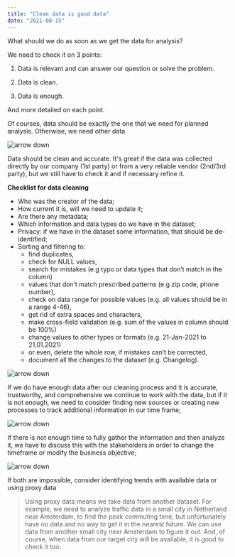 ```yaml
---
title: "Clean data is good data"
date: "2021-08-15"
---
```


What should we do as soon as we get the data for analysis?

We need to check it on 3 points:

1. Data is relevant and can answer our question or solve the problem.

2. Data is clean.

3. Data is enough.


And more detailed on each point.

Of courses, data should be exactly the one that we need for planned analysis. Otherwise, we need other data.

![arrow down](./imgs/green_arrow_down.png)

Data should be clean and accurate. It's great if the data was collected directly by our company (1st party) or from a very reliable vendor (2nd/3rd party), but we still have to check it and if necessary refine it.

**Checklist for data cleaning**

-   Who was the creator of the data;
-  How current it is, will we need to update it;
-   Are there any metadata;
-   Which information and data types do we have in the dataset;
-   Privacy: if we have in the dataset some information, that should be de-identified;
-   Sorting and filtering to:
	-   find duplicates,
	-   check for NULL values,
	-   search for mistakes (e.g typo or data types that don’t match in the column)
	-   values that don’t match prescribed patterns (e.g zip code, phone number),
	-   check on data range for possible values (e.g. all values should be in a range 4-46),
	-   get rid of extra spaces and characters,
	-   make cross-field validation (e.g. sum of the values in column should be 100%)
	-   change values to other types or formats (e.g. 21-Jan-2021 to 21.01.2021)
	-   or even, delete the whole row, if mistakes can’t be corrected,
	-   document all the changes to the dataset (e.g. Changelog).

![arrow down](./imgs/green_arrow_down.png)

If we do have enough data after our cleaning process and it is accurate, trustworthy, and comprehensive we continue to work with the data, but if it is not enough, we need to consider finding new sources or creating new processes to track additional information in our time frame;

![arrow down](./imgs/green_arrow_down.png)

If there is not enough time to fully gather the information and then analyze it, we have to discuss this with the stakeholders in order to change the timeframe or modify the business objective;

![arrow down](./imgs/green_arrow_down.png)

If both are impossible, consider identifying trends with available data or using proxy data

> Using proxy data means we take data from another dataset. For example, we need to analyze traffic data in a small city in Netherland near Amsterdam, to find the peak commuting time, but unfortunately have no data and no way to get it in the nearest future. We can use data from another small city near Amsterdam to figure it out. And, of course, when data from our target city will be available, it is good to check it too.
